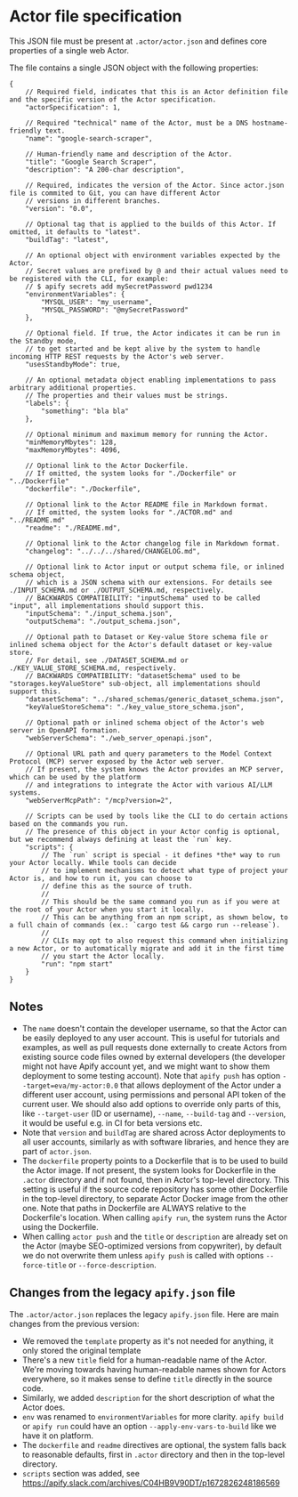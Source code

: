 
# Actor file specification

This JSON file must be present at `.actor/actor.json` and defines core properties of a single web Actor.

The file contains a single JSON object with the following properties:

```jsonc
{
    // Required field, indicates that this is an Actor definition file and the specific version of the Actor specification.
    "actorSpecification": 1,

    // Required "technical" name of the Actor, must be a DNS hostname-friendly text.
    "name": "google-search-scraper",

    // Human-friendly name and description of the Actor.
    "title": "Google Search Scraper",
    "description": "A 200-char description",

    // Required, indicates the version of the Actor. Since actor.json file is commited to Git, you can have different Actor
    // versions in different branches.
    "version": "0.0",

    // Optional tag that is applied to the builds of this Actor. If omitted, it defaults to "latest".
    "buildTag": "latest",

    // An optional object with environment variables expected by the Actor.
    // Secret values are prefixed by @ and their actual values need to be registered with the CLI, for example:
    // $ apify secrets add mySecretPassword pwd1234
    "environmentVariables": {
        "MYSQL_USER": "my_username",
        "MYSQL_PASSWORD": "@mySecretPassword"
    },

    // Optional field. If true, the Actor indicates it can be run in the Standby mode,
    // to get started and be kept alive by the system to handle incoming HTTP REST requests by the Actor's web server.
    "usesStandbyMode": true,

    // An optional metadata object enabling implementations to pass arbitrary additional properties.
    // The properties and their values must be strings.
    "labels": {
        "something": "bla bla"
    },

    // Optional minimum and maximum memory for running the Actor.
    "minMemoryMbytes": 128,
    "maxMemoryMbytes": 4096,

    // Optional link to the Actor Dockerfile.
    // If omitted, the system looks for "./Dockerfile" or "../Dockerfile"
    "dockerfile": "./Dockerfile",

    // Optional link to the Actor README file in Markdown format.
    // If omitted, the system looks for "./ACTOR.md" and "../README.md"
    "readme": "./README.md",

    // Optional link to the Actor changelog file in Markdown format.
    "changelog": "../../../shared/CHANGELOG.md",

    // Optional link to Actor input or output schema file, or inlined schema object,
    // which is a JSON schema with our extensions. For details see ./INPUT_SCHEMA.md or ./OUTPUT_SCHEMA.md, respectively.
    // BACKWARDS COMPATIBILITY: "inputSchema" used to be called "input", all implementations should support this.
    "inputSchema": "./input_schema.json",
    "outputSchema": "./output_schema.json",

    // Optional path to Dataset or Key-value Store schema file or inlined schema object for the Actor's default dataset or key-value store.
    // For detail, see ./DATASET_SCHEMA.md or ./KEY_VALUE_STORE_SCHEMA.md, respectively.
    // BACKWARDS COMPATIBILITY: "datasetSchema" used to be "storages.keyValueStore" sub-object, all implementations should support this.
    "datasetSchema": "../shared_schemas/generic_dataset_schema.json",
    "keyValueStoreSchema": "./key_value_store_schema.json",

    // Optional path or inlined schema object of the Actor's web server in OpenAPI formation.
    "webServerSchema": "./web_server_openapi.json",

    // Optional URL path and query parameters to the Model Context Protocol (MCP) server exposed by the Actor web server.
    // If present, the system knows the Actor provides an MCP server, which can be used by the platform
    // and integrations to integrate the Actor with various AI/LLM systems.
    "webServerMcpPath": "/mcp?version=2",

    // Scripts can be used by tools like the CLI to do certain actions based on the commands you run.
    // The presence of this object in your Actor config is optional, but we recommend always defining at least the `run` key.
    "scripts": {
        // The `run` script is special - it defines *the* way to run your Actor locally. While tools can decide
        // to implement mechanisms to detect what type of project your Actor is, and how to run it, you can choose to
        // define this as the source of truth.
        //
        // This should be the same command you run as if you were at the root of your Actor when you start it locally.
        // This can be anything from an npm script, as shown below, to a full chain of commands (ex.: `cargo test && cargo run --release`).
        //
        // CLIs may opt to also request this command when initializing a new Actor, or to automatically migrate and add it in the first time
        // you start the Actor locally.
        "run": "npm start"
    }
}
```

## Notes

- The `name` doesn't contain the developer username, so that the Actor can be easily deployed to any user account. This is useful for tutorials and examples, as well as pull requests done externally to create Actors from existing source code files owned by external developers (the developer might not have Apify account yet, and we might want to show them deployment to some testing account). Note that `apify push` has option `--target=eva/my-actor:0.0` that allows deployment of the Actor under a different user account, using permissions and personal API token of the current user. We should also add options to override only parts of this, like `--target-user` (ID or username), `--name`, `--build-tag` and `--version`, it would be useful e.g. in CI for beta versions etc.
- Note that `version` and `buildTag` are shared across Actor deployments to all user accounts, similarly as with software libraries, and hence they are part of `actor.json`.
- The `dockerfile` property points to a Dockerfile that is to be used to build the Actor image. If not present, the system looks for Dockerfile in the `.actor` directory and if not found, then in Actor's top-level directory. This setting is useful if the source code repository has some other Dockerfile in the top-level directory, to separate Actor Docker image from the other one. Note that paths in Dockerfile are ALWAYS relative to the Dockerfile's location. When calling `apify run`, the system runs the Actor using the Dockerfile.
- When calling `actor push` and the `title` or `description` are already set on the Actor (maybe SEO-optimized versions from copywriter), by default we do not overwrite them unless `apify push` is called with options `--force-title` or `--force-description`.

## Changes from the legacy `apify.json` file

The `.actor/actor.json` replaces the legacy `apify.json` file. Here are main changes from the previous version:

- We removed the `template` property as it's not needed for anything, it only stored the original template
- There's a new `title` field for a human-readable name of the Actor. We're moving towards having human-readable names shown for Actors everywhere, so it makes sense to define `title` directly in the source code.
- Similarly, we added `description` for the short description of what the Actor does.
- `env` was renamed to `environmentVariables` for more clarity. `apify build` or `apify run` could have an option `--apply-env-vars-to-build` like we have it on platform.
- The `dockerfile` and `readme` directives are optional, the system falls back to reasonable defaults, first in `.actor` directory and then in the top-level directory.
- `scripts` section was added, see https://apify.slack.com/archives/C04HB9V90DT/p1672826248186569
